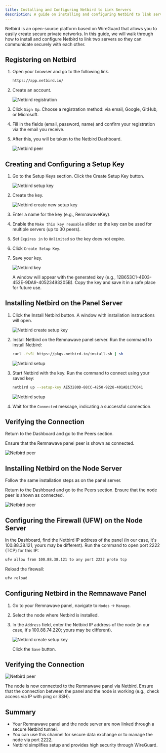 ```yaml
---
title: Installing and Configuring Netbird to Link Servers
description: A guide on installing and configuring Netbird to link servers
---
```



Netbird is an open-source platform based on WireGuard that allows you to easily create secure private networks. In this guide, we will walk through how to install and configure Netbird to link two servers so they can communicate securely with each other.

## Registering on Netbird

<Steps>

1. Open your browser and go to the following link.

    ```bash
    https://app.netbird.io/
    ```

2. Create an account.

    <div style={{ display: 'flex', justifyContent: 'center' }}>
      <img 
        src="https://raw.githubusercontent.com/eGamesAPI/remnawave-reverse-proxy/refs/heads/main/docs/src/assets/netbird/register.png" 
        alt="Netbird registration" 
        style={{ maxWidth: '60%' }} 
      />
    </div>

3. Click `Sign Up`. Choose a registration method: via email, Google, GitHub, or Microsoft.

4. Fill in the fields (email, password, name) and confirm your registration via the email you receive.

5. After this, you will be taken to the Netbird Dashboard.

    ![Netbird peer](https://raw.githubusercontent.com/eGamesAPI/remnawave-reverse-proxy/refs/heads/main/docs/src/assets/netbird/peer.png)

</Steps>

## Creating and Configuring a Setup Key

<Steps>

1. Go to the Setup Keys section. Click the Create Setup Key button.

    ![Netbird setup key](https://raw.githubusercontent.com/eGamesAPI/remnawave-reverse-proxy/refs/heads/main/docs/src/assets/netbird/setup_key.png)

2. Create the key.

    <div style={{ display: 'flex', justifyContent: 'center' }}>
      <img 
        src="https://raw.githubusercontent.com/eGamesAPI/remnawave-reverse-proxy/refs/heads/main/docs/src/assets/netbird/create_new_setup_key.png" 
        alt="Netbird create new setup key" 
        style={{ maxWidth: '60%' }} 
      />
    </div>

3. Enter a name for the key (e.g., RemnawaveKey).

4. Enable the `Make this key reusable` slider so the key can be used for multiple servers (up to 30 peers).

5. Set `Expires in` to `Unlimited` so the key does not expire.

6. Click `Create Setup Key`.

7. Save your key.

    <div style={{ display: 'flex', justifyContent: 'center' }}>
      <img 
        src="https://raw.githubusercontent.com/eGamesAPI/remnawave-reverse-proxy/refs/heads/main/docs/src/assets/netbird/key.png" 
        alt="Netbird key" 
        style={{ maxWidth: '60%' }} 
      />
    </div>

    A window will appear with the generated key (e.g., 12B653C1-4E03-452E-9DA9-40523493205B).
    Copy the key and save it in a safe place for future use.

</Steps>

## Installing Netbird on the Panel Server

<Steps>

1. Click the Install Netbird button.
    A window with installation instructions will open.

    <div style={{ display: 'flex', justifyContent: 'center' }}>
      <img 
        src="https://raw.githubusercontent.com/eGamesAPI/remnawave-reverse-proxy/refs/heads/main/docs/src/assets/netbird/install_netbird.png" 
        alt="Netbird create setup key" 
        style={{ maxWidth: '75%' }} 
      />
    </div>

2. Install Netbird on the Remnawave panel server. Run the command to install Netbird:

    ```bash
    curl -fsSL https://pkgs.netbird.io/install.sh | sh
    ```

    ![Netbird setup](https://raw.githubusercontent.com/eGamesAPI/remnawave-reverse-proxy/refs/heads/main/docs/src/assets/netbird/setup_netbird.png)

3. Start Netbird with the key. Run the command to connect using your saved key:

    ```bash
    netbird up --setup-key AE53280D-88CC-4250-9228-401AB1C7C041
    ```

    ![Netbird setup](https://raw.githubusercontent.com/eGamesAPI/remnawave-reverse-proxy/refs/heads/main/docs/src/assets/netbird/setup_netbird2.png)

4. Wait for the `Connected` message, indicating a successful connection.

</Steps>

## Verifying the Connection

Return to the Dashboard and go to the Peers section.

Ensure that the Remnawave panel peer is shown as connected.

![Netbird peer](https://raw.githubusercontent.com/eGamesAPI/remnawave-reverse-proxy/refs/heads/main/docs/src/assets/netbird/peer_netbird.png)

## Installing Netbird on the Node Server

Follow the same installation steps as on the panel server.

Return to the Dashboard and go to the Peers section. Ensure that the node peer is shown as connected.

![Netbird peer](https://raw.githubusercontent.com/eGamesAPI/remnawave-reverse-proxy/refs/heads/main/docs/src/assets/netbird/peer_netbird_node.png)

## Configuring the Firewall (UFW) on the Node Server

In the Dashboard, find the Netbird IP address of the panel (in our case, it's 100.88.38.121; yours may be different).
Run the command to open port 2222 (TCP) for this IP:

```bash
ufw allow from 100.88.38.121 to any port 2222 proto tcp
```

Reload the firewall:

```bash
ufw reload
```

## Configuring Netbird in the Remnawave Panel

<Steps>

1. Go to your Remnawave panel, navigate to `Nodes` → `Manage`.

2. Select the node where Netbird is installed.

3. In the `Address` field, enter the Netbird IP address of the node (in our case, it's 100.88.74.220; yours may be different).

    <div style={{ display: 'flex', justifyContent: 'center' }}>
      <img 
        src="https://raw.githubusercontent.com/eGamesAPI/remnawave-reverse-proxy/refs/heads/main/docs/src/assets/netbird/ip_netbird_node.png" 
        alt="Netbird create setup key" 
        style={{ maxWidth: '75%' }} 
      />
    </div>
    
    Click the `Save` button.

</Steps>

## Verifying the Connection

![Netbird peer](https://raw.githubusercontent.com/eGamesAPI/remnawave-reverse-proxy/refs/heads/main/docs/src/assets/netbird/ip_netbird_node1.png)

The node is now connected to the Remnawave panel via Netbird.
Ensure that the connection between the panel and the node is working (e.g., check access via IP with ping or SSH).

## Summary

- Your Remnawave panel and the node server are now linked through a secure Netbird tunnel.
- You can use this channel for secure data exchange or to manage the node via port 2222.
- Netbird simplifies setup and provides high security through WireGuard.